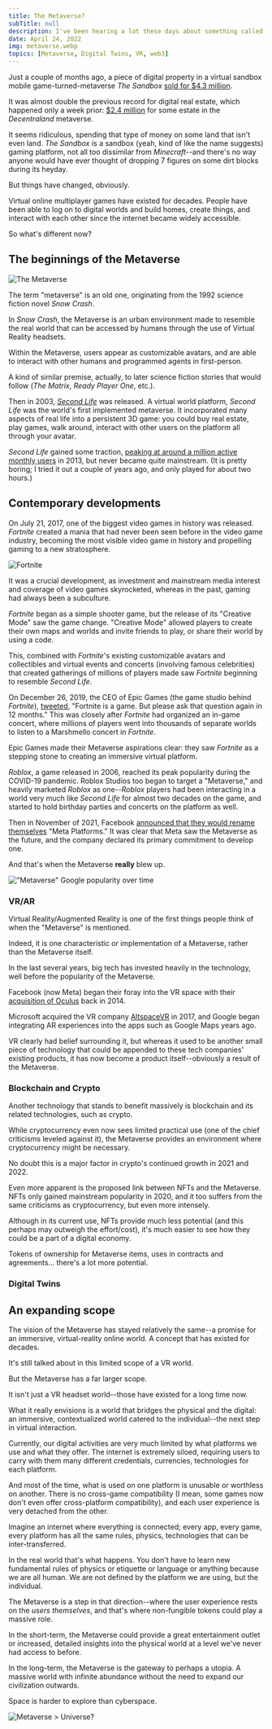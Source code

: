```yaml
---
title: The Metaverse?
subTitle: null
description: I've been hearing a lot these days about something called the "Metaverse." I think it's time I figure out what it is and what all the hype is about.
date: April 24, 2022
img: metaverse.webp
topics: [Metaverse, Digital Twins, VR, web3]
---
```


Just a couple of months ago, a piece of digital property in a virtual sandbox mobile game-turned-metaverse *The Sandbox* <a href="https://www.cnbc.com/2022/01/12/investors-are-paying-millions-for-virtual-land-in-the-metaverse.html" target="_blank">sold for $4.3 million</a>. 

It was almost double the previous record for digital real estate, which happened only a week prior: <a href="https://www.reuters.com/markets/currencies/virtual-real-estate-plot-sells-record-24-million-2021-11-23/" target="_blank">$2.4 million</a> for some estate in the *Decentraland* metaverse.

It seems ridiculous, spending that type of money on some land that isn't even land. *The Sandbox* is a sandbox (yeah, kind of like the name suggests) gaming platform, not all too dissimilar from *Minecraft*--and there's no way
anyone would have ever thought of dropping 7 figures on some dirt blocks during its heyday.

But things have changed, obviously.

Virtual online multiplayer games have existed for decades. People have been able to log on to digital worlds and build homes, create things, and interact with each other since the internet became widely accessible. 

So what's different now?

## The beginnings of the Metaverse

![The Metaverse](/assets/images/metaverse/metaverse-2.jpg "The Metaverse")

The term "metaverse" is an old one, originating from the 1992 science fiction novel *Snow Crash*. 

In *Snow Crash*, the Metaverse is an urban environment made to resemble the real world that can be accessed by humans through the use of Virtual Reality headsets.

Within the Metaverse, users appear as customizable avatars, and are able to interact with other humans and programmed agents in first-person.

A kind of similar premise, actually, to later science fiction stories that would follow (*The Matrix*, *Ready Player One*, etc.).

Then in 2003, <a href="https://secondlife.com/" target="_blank">*Second Life*</a> was released. A virtual world platform, *Second Life* was the world's first implemented metaverse. It incorporated many aspects of real life into a persistent 3D game:
you could buy real estate, play games, walk around, interact with other users on the platform all through your avatar. 

*Second Life* gained some traction, <a href="https://www.lindenlab.com/releases/infographic-10-years-of-second-life" target="_blank">peaking at around a million active monthly users</a> in 2013, but never became quite mainstream. (It is pretty boring; I tried it out a couple of years ago, and only played for about two hours.)

## Contemporary developments

On July 21, 2017, one of the biggest video games in history was released. *Fortnite* created a mania that had never been seen before in the video game industry,
becoming the most visible video game in history and propelling gaming to a new stratosphere. 

![Fortnite](/assets/images/metaverse/fortnite.jpg "Fortnite")

It was a crucial development, as investment and mainstream media interest and coverage of video games skyrocketed, whereas in the past, gaming had always been a subculture.

*Fortnite* began as a simple shooter game, but the release of its "Creative Mode" saw the game change. "Creative Mode" allowed players to create their own maps and worlds and invite friends to play, or share their world by using a code.

This, combined with *Fortnite*'s existing customizable avatars and collectibles and virtual events and concerts (involving famous celebrities) that created gatherings of millions of players made saw *Fortnite* beginning to resemble *Second Life*.

On December 26, 2019, the CEO of Epic Games (the game studio behind *Fortnite*), <a href="https://twitter.com/timsweeneyepic/status/1210291961904730114?lang=en" target="_blank"> tweeted</a>, "Fortnite is a game. But please ask that question again in 12 months." This was closely after *Fortnite* had organized an in-game concert, where millions of players
went into thousands of separate worlds to listen to a Marshmello concert in *Fortnite*.

Epic Games made their Metaverse aspirations clear: they saw *Fortnite* as a stepping stone to creating an immersive virtual platform.

*Roblox*, a game released in 2006, reached its peak popularity during the COVID-19 pandemic. Roblox Studios too began to target a "Metaverse," and heavily marketed *Roblox* as one--*Roblox* players had been interacting in a world very much like *Second Life* for almost two decades on the game, and started to hold birthday parties and concerts on the platform as well.

Then in November of 2021, Facebook <a href="https://www.nytimes.com/2021/10/28/technology/facebook-meta-name-change.html" target="_blank">announced that they would rename themselves</a> "Meta Platforms." It was clear that Meta saw the Metaverse as the future, and the company declared its primary commitment to develop one.

And that's when the Metaverse **really** blew up.

!["Metaverse" Google popularity over time](/assets/images/metaverse/metaverse-google-trends.png "'Metaverse' Google popularity over time")

### VR/AR

Virtual Reality/Augmented Reality is one of the first things people think of when the "Metaverse" is mentioned. 

Indeed, it is one characteristic or implementation of a Metaverse, rather than the Metaverse itself.

In the last several years, big tech has invested heavily in the technology, well before the popularity of the Metaverse. 

Facebook (now Meta) began their foray into the VR space with their <a href="https://about.fb.com/news/2014/03/facebook-to-acquire-oculus/" target="_blank">acquisition of Oculus</a> back in 2014.

Microsoft acquired the VR company <a href="https://time.com/4967092/microsoft-altspacevr-virtual-reality/" target="_blank">AltspaceVR</a> in 2017, and Google began integrating AR experiences into the apps such as Google Maps years ago.

VR clearly had belief surrounding it, but whereas it used to be another small piece of technology that could be appended to these tech companies' existing products, it has now become a product itself--obviously a result of the Metaverse.

### Blockchain and Crypto

Another technology that stands to benefit massively is blockchain and its related technologies, such as crypto.

While cryptocurrency even now sees limited practical use (one of the chief criticisms leveled against it), the Metaverse provides an environment where cryptocurrency might be necessary.

No doubt this is a major factor in crypto's continued growth in 2021 and 2022.

Even more apparent is the proposed link between NFTs and the Metaverse. NFTs only gained mainstream popularity in 2020, and it too suffers from the same criticisms as cryptocurrency, but even more intensely.

Although in its current use, NFTs provide much less potential (and this perhaps may outweigh the effort/cost), it's much easier to see how they could be a part of a digital economy.

Tokens of ownership for Metaverse items, uses in contracts and agreements... there's a lot more potential.

### Digital Twins



## An expanding scope

The vision of the Metaverse has stayed relatively the same--a promise for an immersive, virtual-reality online world. A concept that has existed for decades.

It's still talked about in this limited scope of a VR world.

But the Metaverse has a far larger scope. 

It isn't just a VR headset world--those have existed for a long time now.

What it really envisions is a world that bridges the physical and the digital: an immersive, contextualized world catered to the individual--the next step
in virtual interaction.

Currently, our digital activities are very much limited by what platforms we use and what they offer. The internet is extremely siloed, requiring users to
carry with them many different credentials, currencies, technologies for each platform. 

And most of the time, what is used on one platform is unusable or worthless on another. There is no cross-game compatibility (I mean, some games now don't even offer cross-platform compatibility),
and each user experience is very detached from the other.

Imagine an internet where everything is connected; every app, every game, every platform has all the same rules, physics, technologies that can be inter-transferred. 

In the real world that's what happens. You don't have to learn new fundamental rules of physics or etiquette or language or anything because we are all human. We are not defined by the platform we are using, but the individual.

The Metaverse is a step in that direction--where the user experience rests on the *users themselves*, and that's where non-fungible tokens could play a massive role. 

In the short-term, the Metaverse could provide a great entertainment outlet or increased, detailed insights into the physical world at a level we've never had access to before.

In the long-term, the Metaverse is the gateway to perhaps a utopia. A massive world with infinite abundance without the need to expand our civilization outwards.

Space is harder to explore than cyberspace.

![Metaverse > Universe?](/assets/images/metaverse/metaverse-space.png "Metaverse > Universe?")